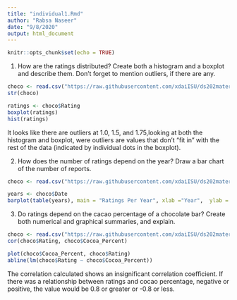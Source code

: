 ```yaml
---
title: "individual1.Rmd"
author: "Rabsa Naseer"
date: "9/8/2020"
output: html_document
---
```


```r
knitr::opts_chunk$set(echo = TRUE)
```
1. How are the ratings distributed? Create both a histogram and a boxplot and describe them. Don’t forget to mention outliers, if there are any.
```r
choco <- read.csv("https://raw.githubusercontent.com/xdaiISU/ds202materials/master/hwlabs/data/choco.csv") 
str(choco) 

ratings <- choco$Rating
boxplot(ratings)
hist(ratings)
```

It looks like there are outliers at 1.0, 1.5, and 1.75,looking at both the histogram and boxplot, were outliers are values that don't "fit in" with the rest of the data (indicated by individual dots in the boxplot).

2. How does the number of ratings depend on the year? Draw a bar chart of the number of reports.

```r
choco <- read.csv("https://raw.githubusercontent.com/xdaiISU/ds202materials/master/hwlabs/data/choco.csv") 

years <- choco$Date
barplot(table(years), main = "Ratings Per Year", xlab ="Year",  ylab = "# of Ratings")
```

3. Do ratings depend on the cacao percentage of a chocolate bar? Create both numerical and graphical summaries, and explain.

```r
choco <- read.csv("https://raw.githubusercontent.com/xdaiISU/ds202materials/master/hwlabs/data/choco.csv") 
cor(choco$Rating, choco$Cocoa_Percent)

plot(choco$Cocoa_Percent, choco$Rating)
abline(lm(choco$Rating ~ choco$Cocoa_Percent))
```

The correlation calculated shows an insignificant correlation coefficient. If there was a relationship between ratings and cocao percentage, negative or positive, the value would be 0.8 or greater or -0.8 or less. 
